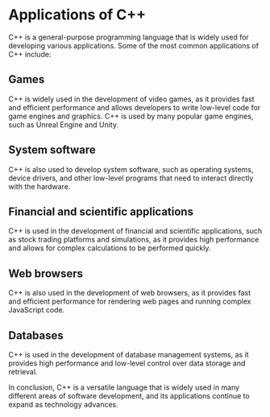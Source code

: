 # Applications of C++

C++ is a general-purpose programming language that is widely used for developing various applications. Some of the most common applications of C++ include:

## Games
C++ is widely used in the development of video games, as it provides fast and efficient performance and allows developers to write low-level code for game engines and graphics. C++ is used by many popular game engines, such as Unreal Engine and Unity.

## System software
C++ is also used to develop system software, such as operating systems, device drivers, and other low-level programs that need to interact directly with the hardware.

## Financial and scientific applications
C++ is used in the development of financial and scientific applications, such as stock trading platforms and simulations, as it provides high performance and allows for complex calculations to be performed quickly.

## Web browsers
C++ is also used in the development of web browsers, as it provides fast and efficient performance for rendering web pages and running complex JavaScript code.

## Databases
C++ is used in the development of database management systems, as it provides high performance and low-level control over data storage and retrieval.

In conclusion, C++ is a versatile language that is widely used in many different areas of software development, and its applications continue to expand as technology advances.

